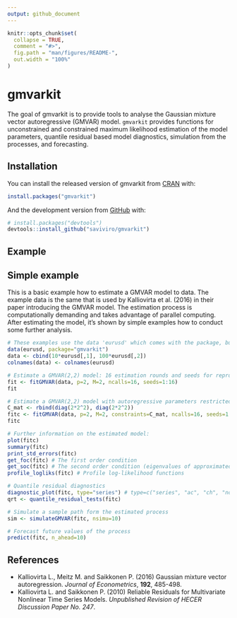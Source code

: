 ```yaml
---
output: github_document
---
```


<!-- README.md is generated from README.Rmd. Please edit that file -->

```r
knitr::opts_chunk$set(
  collapse = TRUE,
  comment = "#>",
  fig.path = "man/figures/README-",
  out.width = "100%"
)
```
# gmvarkit

<!-- badges: start -->
<!-- badges: end -->

The goal of gmvarkit is to provide tools to analyse the Gaussian mixture vector autoregressive (GMVAR) model. `gmvarkit` provides functions for unconstrained and constrained maximum likelihood estimation of the model parameters, quantile residual based model diagnostics, simulation from the processes, and forecasting.

## Installation

You can install the released version of gmvarkit from [CRAN](https://CRAN.R-project.org) with:

``` r
install.packages("gmvarkit")
```

And the development version from [GitHub](https://github.com/) with:

``` r
# install.packages("devtools")
devtools::install_github("saviviro/gmvarkit")
```
## Example

Simple example
--------------

This is a basic example how to estimate a GMVAR model to data. The example data is the same that is used by Kalliovirta et al. (2016) in their paper introducing the GMVAR model. The estimation process is computationally demanding and takes advantage of parallel computing. After estimating the model, it's shown by simple examples how to conduct some further analysis.

``` r
# These examples use the data 'eurusd' which comes with the package, but in a scaled form.
data(eurusd, package="gmvarkit")
data <- cbind(10*eurusd[,1], 100*eurusd[,2])
colnames(data) <- colnames(eurusd)

# Estimate a GMVAR(2,2) model: 16 estimation rounds and seeds for reproducible results
fit <- fitGMVAR(data, p=2, M=2, ncalls=16, seeds=1:16)
fit

# Estimate a GMVAR(2,2) model with autoregressive parameters restricted to be the same for all regimes
C_mat <- rbind(diag(2*2^2), diag(2*2^2))
fitc <- fitGMVAR(data, p=2, M=2, constraints=C_mat, ncalls=16, seeds=1:16)
fitc

# Further information on the estimated model:
plot(fitc)
summary(fitc)
print_std_errors(fitc)
get_foc(fitc) # The first order condition
get_soc(fitc) # The second order condition (eigenvalues of approximated Hessian)
profile_logliks(fitc) # Profile log-likelihood functions

# Quantile residual diagnostics
diagnostic_plot(fitc, type="series") # type=c("series", "ac", "ch", "norm")
qrt <- quantile_residual_tests(fitc)

# Simulate a sample path form the estimated process
sim <- simulateGMVAR(fitc, nsimu=10)

# Forecast future values of the process
predict(fitc, n_ahead=10)
```

References
----------

-   Kalliovirta L., Meitz M. and Saikkonen P. (2016) Gaussian mixture vector autoregression. *Journal of Econometrics*, **192**, 485-498.
-   Kalliovirta L. and Saikkonen P. (2010) Reliable Residuals for Multivariate Nonlinear Time Series Models. *Unpublished Revision of HECER Discussion Paper No. 247*.
